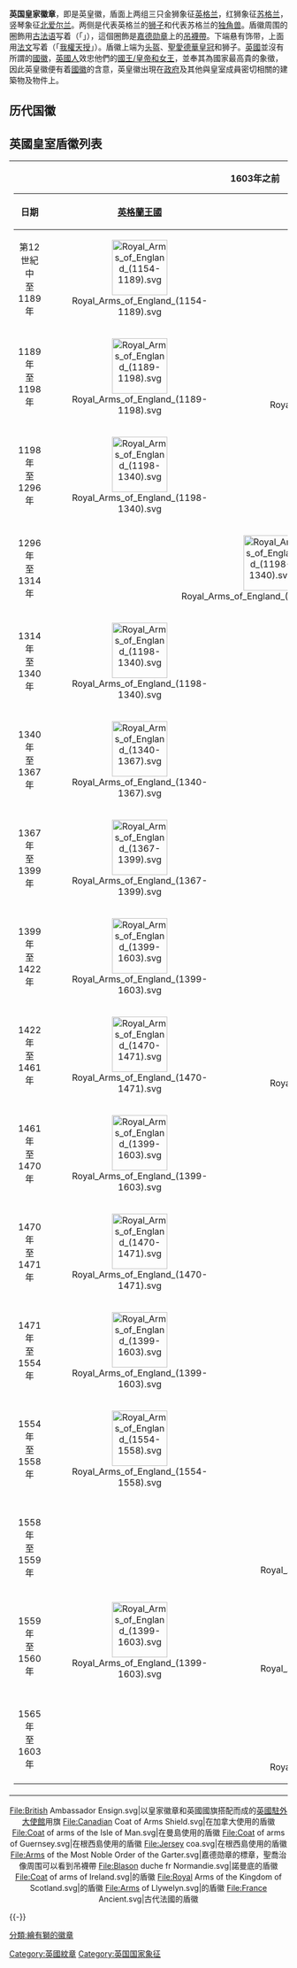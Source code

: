 {{Expand English|Royal_coat_of_arms_of_the_United_Kingdom}}<!-- 内容實在太簡陋了 -->
{{noteTA
|G1=PoliticiansUK 
}}
{{Infobox coat of arms
|name             = 英国皇室徽章
|image            = Royal Coat of Arms of the United Kingdom.svg
|image_width      = 250
|middle           = Royal Coat of Arms of the United Kingdom (Scotland).svg
|middle_width     = 250
|middle_caption   = 英国王室徽章的[[苏格兰|苏格兰]]版本
|lesser           =
|lesser_width     = 
|lesser_caption   =
|image2           = Royal Coat of Arms of the United Kingdom (HM Government).svg
|image2_width     = 200
|image2_caption   = 英国政府使用的英皇徽
|image3           = Royal Coat of Arms of the United Kingdom (Government in Scotland).svg
|image3_width     = 200
|image3_caption   = 英国政府使用的英皇徽（在[[苏格兰|苏格兰]]）
|armiger          = [[伊丽莎白二世|英国君主]]
|year_adopted     = 1837年
|crest            = 盾面上两组三只金狮象征[[英格兰|英格兰]]，红狮象征[[苏格兰|苏格兰]]，竖琴象征[[北爱尔兰|北爱尔兰]]。两侧是代表英格兰的[[狮子|狮子]]和代表苏格兰的[[独角兽|独角兽]]。盾徽周围的圈飾用[[古法语|古法语]]写着{{lang|fr|Honi soit qui mal y pense}}（「心怀邪念者蒙羞」），這個圈飾是[[嘉德勋章|嘉德勋章]]上的[[吊襪帶|吊襪帶]]。下端悬有饰带，上面用[[法文|法文]]写着{{lang|fr|Dieu et mon droit}}（「[[我權天授|我權天授]]」）。盾徽上端为[[头盔|头盔]]、聖愛德華王冠和狮子。
|torse            =
|shield           = 王室徽章的四个部分: 1 and 4 {{flag|英格兰}}, 2 {{flag|苏格兰}}, 3 {{flag|北爱尔兰}}; 英格兰和苏格兰的象限是在苏格兰十字交换。
|supporters       =金色的狮子和独角兽银
|compartment      =[[玫瑰|玫瑰]]，[[三叶草|三叶草]] ，和[[蓟|蓟]]
|motto            = {{lang-fr|[[Dieu_et_mon_droit|Dieu et mon droit]]}}
|orders           = [[嘉德勋章|嘉德勋章]]
|other_elements   =
|earlier_versions = ''[[英国历史|英国国徽]]''
|use              = 所有[[议会法案|议会法案]]、所有的封面[[英国护照|英国护照]]、各政府部门、[[英國駐外機構列表|駐外大使館]]、以及适用于[[英镑|英镑]]的[[硬币|硬币]]反面。（ 2008年）
}}
{{portal box|英國|紋章及旗幟}}
'''英国皇家徽章'''，即是英皇徽，盾面上两组三只金狮象征[[英格兰|英格兰]]，红狮象征[[苏格兰|苏格兰]]，竖琴象征[[北爱尔兰|北爱尔兰]]。两侧是代表英格兰的[[狮子|狮子]]和代表苏格兰的[[独角兽|独角兽]]。盾徽周围的圈飾用[[古法语|古法语]]写着{{lang|fr|Honi soit qui mal y pense}}（「{{link-en|心怀邪念者蒙羞|Honi soit qui mal y pense}}」），這個圈飾是[[嘉德勋章|嘉德勋章]]上的[[吊襪帶|吊襪帶]]。下端悬有饰带，上面用[[法文|法文]]写着{{lang|fr|Dieu et mon droit}}（「[[我權天授|我權天授]]」）。盾徽上端为[[头盔|头盔]]、[[聖愛德華皇冠|聖愛德華皇冠]]和狮子。[[英國|英國]]並沒有所謂的[[國徽|國徽]]，[[英國人|英國人]]效忠他們的[[英国君主|國王/皇帝和女王]]，並奉其為國家最高貴的象徵，因此英皇徽便有着[[國徽|國徽]]的含意，英皇徽出現在[[英國政府|政府]]及其他與皇室成員密切相關的建築物及物件上。

<center>
{{Flag gallery
|File:Royal Coat of Arms of the United Kingdom.svg|<center>英國皇室徽章
|File:Royal Coat of Arms of the United Kingdom (Scotland).svg|<center>在蘇格蘭使用的英國皇室徽章
|File:Royal Coat of Arms of the United Kingdom (HM Government).svg|<center>英國政府使用的皇室徽章
|File:Royal Coat of Arms of the United Kingdom (Government in Scotland).svg|<center>英國政府使用的皇室徽章（在蘇格蘭）
}}
</center>

== 历代国徽 ==
{{Gallery
|File:Coat of Arms of England (1603-1649).svg|[[斯图亚特王朝|斯图亚特王朝]]<br />1603年–1649年
|File:Coat of Arms of the Commonwealth of England.svg|[[英格兰联邦|英格兰联邦]]<br />{{Nowrap|1649年–1653年；1659年–1660年}}
|File:Coat of Arms of the Protectorate (1653–1659).svg|[[英格蘭、蘇格蘭和愛爾蘭聯邦|英格蘭、蘇格蘭和愛爾蘭聯邦]]<br />1653年－1659年
|File:Coat of Arms of England (1660-1689).svg|[[斯图亚特王朝|斯图亚特王朝]]<br />1660年–1689年
|File:Coat of Arms of England (1689-1694).svg|[[斯图亚特王朝|斯图亚特王朝]]<br />1689年–1694年
|File:Coat of Arms of England (1694-1702).svg|[[斯图亚特王朝|斯图亚特王朝]]<br />1694年–1702年
|File:Coat of Arms of England (1702-1707).svg|[[斯图亚特王朝|斯图亚特王朝]]<br />1702年–1707年
|File:Coat_of_Arms_of_Great_Britain_(1707-1714).svg|[[大不列颠王国|大不列颠王国]]<br />1707年–1714年
|File:Coat_of_Arms_of_Great_Britain_(1714-1801).svg|[[大不列颠王国|大不列颠王国]]<br />1714年–1801年
|File:Coat_of_Arms_of_the_United_Kingdom_(1801-1816).svg|[[大不列颠及爱尔兰联合王国|大不列颠及爱尔兰联合王国]]<br />1801年–1816年
|File:Coat_of_Arms_of_the_United_Kingdom_(1816-1837).svg|[[大不列颠及爱尔兰联合王国|大不列颠及爱尔兰联合王国]]<br />1816年–1837年
|File:Coat_of_Arms_of_the_United_Kingdom_(1837-1952).svg|[[大不列颠及爱尔兰联合王国|大不列颠及爱尔兰联合王国]]<br />1837年–1927年<br />[[大不列颠及北爱尔兰联合王国|大不列颠及北爱尔兰联合王国]]<br />1927年–1952年
}}

== 英國皇室盾徽列表 ==
{| valign="top"
|<center> '''1603年之前'''
{| border="1" cellpadding="4" cellspacing="0" style="margin: 0.5em 1em 0.5em 0; background: #f9f9f9; border: 1px #aaa solid; border-collapse: collapse;"
|-
!日期
![[英格蘭王國|英格蘭王國]]
![[蘇格蘭王國|蘇格蘭王國]]
|-
|<center>第12世紀中<br />至<br />1189年
|<center>[[File:Royal_Arms_of_England_(1154-1189).svg|100px]]
| rowspan=3 | <center>[[File:Royal_Arms_of_the_Kingdom_of_Scotland.svg|100px]]
|-
|<center>1189年<br />至<br />1198年
|<center>[[File:Royal_Arms_of_England_(1189-1198).svg|100px]]
|-
|<center>1198年<br />至<br />1296年
|<center>[[File:Royal_Arms_of_England_(1198-1340).svg|100px]]
|-
|<center>1296年<br />至<br />1314年
|colspan=2 |<center>[[File:Royal_Arms_of_England_(1198-1340).svg|100px]]
|-
|<center>1314年<br />至<br />1340年
|<center>[[File:Royal_Arms_of_England_(1198-1340).svg|100px]]
| rowspan=9 | <center>[[File:Royal_Arms_of_the_Kingdom_of_Scotland.svg|100px]]
|-
|<center>1340年<br />至<br />1367年
|<center>[[File:Royal_Arms_of_England_(1340-1367).svg|100px]]
|-
|<center>1367年<br />至<br />1399年
|<center>[[File:Royal_Arms_of_England_(1367-1399).svg|100px]]
|-
|<center>1399年<br />至<br />1422年
|<center>[[File:Royal_Arms_of_England_(1399-1603).svg|100px]]
|-
|<center>1422年<br />至<br />1461年
|<center>[[File:Royal_Arms_of_England_(1470-1471).svg|100px]]
|-
|<center>1461年<br />至<br />1470年
|<center>[[File:Royal_Arms_of_England_(1399-1603).svg|100px]]
|-
|<center>1470年<br />至<br />1471年
|<center>[[File:Royal_Arms_of_England_(1470-1471).svg|100px]]
|-
|<center>1471年<br />至<br />1554年
|<center>[[File:Royal_Arms_of_England_(1399-1603).svg|100px]]
|-
|<center>1554年<br />至<br />1558年
|<center>[[File:Royal_Arms_of_England_(1554-1558).svg|100px]]
|-
|<center>1558年<br />至<br />1559年
| rowspan=3 |<center>[[File:Royal_Arms_of_England_(1399-1603).svg|100px]]
|<center>[[File:Royal_Arms_of_the_Kingdom_of_Scotland_(1558-1559).svg|100px]]
|-
|<center>1559年<br />至<br />1560年
|<center>[[File:Royal_Arms_of_the_Kingdom_of_Scotland_(1559-1560).svg|100px]]
|-
|<center>1565年<br />至<br />1603年
|<center> [[File:Royal_Arms_of_the_Kingdom_of_Scotland.svg|100px]]
|}
|valign="top"|<center> '''1603年至今'''
{|border="1" cellpadding="4" cellspacing="0" style="margin: 0.5em 1em 0.5em 0; background: #f9f9f9; border: 1px #aaa solid; border-collapse: collapse;"
|-
!日期
![[英格蘭王國|英格蘭王國]]
![[蘇格蘭王國|蘇格蘭王國]]
|-
|<center>1603年<br />至<br />1649年
|<center>[[File:Royal_Arms_of_England_(1603-1707).svg|100px]] 
|<center>[[File:Royal_Arms_of_the_Kingdom_of_Scotland_(1603-1707).svg|100px]]
|-
|rowspan=2 |<center>1649年<br />至<br />1660年
|colspan=2 |<center>'''[[英吉利共和國|共和國]]'''
|-
|colspan=2 | <center>[[File:Coat_of_Arms_of_the_Commonwealth_of_England.svg|100px]]
|-
|rowspan=2 |<center>1660年<br />至<br />1689年
|colspan=2 |<center> '''王國復辟'''
|-
|<center>[[File:Royal_Arms_of_England_(1603-1707).svg|100px]] 
|<center>[[File:Royal_Arms_of_the_Kingdom_of_Scotland_(1603-1707).svg|100px]]
|-
|<center>1689年<br />至<br />1694年
|colspan=2 |<center> [[File:Royal_Arms_of_England_(1689-1694).svg|100px]] 與 [[File:Royal_Arms_of_England_(1694-1702).svg|100px]]
|-
|<center>1694年<br />至<br />1702年
|colspan=2 |<center> [[File:Royal_Arms_of_England_(1694-1702).svg|100px]]
|-
|<center>1702年<br />至<br />1707年
|<center>[[File:Royal_Arms_of_England_(1603-1707).svg|100px]] 
|<center>[[File:Royal_Arms_of_the_Kingdom_of_Scotland_(1603-1707).svg|100px]]
|-
|rowspan=2 |<center>1707年<br />至<br />1714年
|colspan=2 |<center> '''《[[1707年聯合法案|1707年聯合法案]]》之後的[[大不列顛王國|大不列顛王國]]'''
|-
|colspan=2 |<center>[[File:Royal_Arms_of_Great_Britain_(1707-1714).svg|100px]]
|-
|<center>1714年<br />至<br />1801年
|colspan=2 |<center>[[File:Royal_Arms_of_Great_Britain_(1714-1801).svg|100px]]
|-
|rowspan=2 |<center>1801年<br />至<br />1816年
|colspan=2 |<center> '''《[[1800年聯合法案|1800年聯合法案]]》之後的[[大不列顛及愛爾蘭聯合王國|大不列顛及愛爾蘭聯合王國]]'''
|-
|colspan=2 |<center>[[File:Royal_Arms_of_United_Kingdom_(1801-1816).svg|100px]]
|-
|<center>1816年<br />至<br />1837年
|colspan=2 |<center>[[File:Royal_Arms_of_United_Kingdom_(1816-1837).svg|100px]]
|-
|<center>1837年<br />至今
|<center>[[File:Arms_of_the_United_Kingdom.svg|100px]]
|<center>[[File:Royal_Arms_of_the_United_Kingdom_(Scotland).svg|100px]]
|}
|}

<center>
<gallery>
File:British Ambassador Ensign.svg|以皇家徽章和英國國旗搭配而成的[[英國駐外機構列表|英國駐外大使館]]用旗
File:Canadian Coat of Arms Shield.svg|在加拿大使用的盾徽
File:Coat of arms of the Isle of Man.svg|在曼島使用的盾徽
File:Coat of arms of Guernsey.svg|在根西島使用的盾徽
File:Jersey coa.svg|在根西島使用的盾徽
File:Arms of the Most Noble Order of the Garter.svg|嘉德勋章的標章，聖喬治像周围可以看到吊襪帶
File:Blason duche fr Normandie.svg|諾曼底的盾徽
File:Coat of arms of Ireland.svg|{{flag|Ireland}}的盾徽
File:Royal Arms of the Kingdom of Scotland.svg|{{flag|Scotland}}的盾徽
File:Arms of Llywelyn.svg|{{flag|Wales}}的盾徽
File:France Ancient.svg|古代法國的盾徽
</gallery>
</center>

{{-}}
{{欧洲题目|国徽}}

[[Category:英國紋章|Category:英國紋章]]
[[Category:英国国家象征|Category:英国国家象征]]

[[分類:繪有獅的徽章|分類:繪有獅的徽章]]